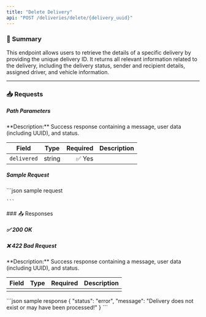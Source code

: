 ```yaml
---
title: "Delete Delivery"
api: "POST /deliveries/delete/{delivery_uuid}"
---
```


### 📝 Summary

This endpoint allows users to retrieve the details of a specific delivery by providing the unique delivery ID. It returns all relevant information related to the delivery, including the delivery status, sender and recipient details, assigned driver, and vehicle information.

---

### 📥 Requests
##### Path Parameters
<Expandable>
**Description:** Success response containing a message, user data (including UUID), and status.

| **Field**   | **Type** | **Required** | **Description**          |
|-------------|----------|-------------:|---------------------------|
| `delivered`   | string   | ✅ Yes       |           |
</Expandable>

##### Sample Request
<Expandable>
    ```json sample request
    
    
    ```
</Expandable>
### 📤 Responses

##### ✅ 200 OK
##### ❌ 422 Bad Request

<Expandable>
**Description:** Success response containing a message, user data (including UUID), and status.

| **Field**   | **Type** | **Required** | **Description**          |
|-------------|----------|-------------:|---------------------------|
|    |    |      |           |

</Expandable>

<ResponseExample>
    ```json sample response
    {
        "status": "error",
        "message": "Delivery does not exist or may have been processed!"
    }
    ```
</ResponseExample>

